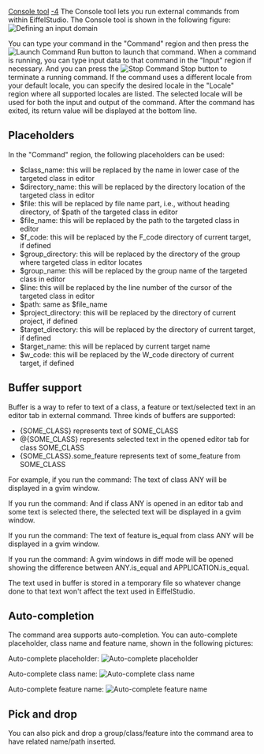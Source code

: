 [[Property:title|Console tool]]
[[Property:weight|-4]]
The Console tool lets you run external commands from within EiffelStudio. The Console tool is shown in the following figure: 
[[Image:console1|Defining an input domain]]  

You can type your command in the "Command" region and then press the  [[Image:metrics-tool--debug-run-icon|Launch Command]]  Run button to launch that command. When a command is running, you can type input data to that command in the "Input" region if necessary. And you can press the  [[Image:metrics-tool--debug-stop-icon|Stop Command]]  Stop button to terminate a running command. If the command uses a different locale from your default locale, you can specify the desired locale in the "Locale" region where all supported locales are listed. The selected locale will be used for both the input and output of the command. After the command has exited, its return value will be displayed at the bottom line. 

==Placeholders==

In the "Command" region, the following placeholders can be used: 
* $class_name: this will be replaced by the name in lower case of the targeted class in editor
* $directory_name: this will be replaced by the directory location of the targeted class in editor
* $file: this will be replaced by file name part, i.e., without heading directory, of $path of the targeted class in editor
* $file_name: this will be replaced by the path to the targeted class in editor
* $f_code: this will be replaced by the F_code directory of current target, if defined
* $group_directory: this will be replaced by the directory of the group where targeted class in editor locates
* $group_name: this will be replaced by the group name of the targeted class in editor
* $line: this will be replaced by the line number of the cursor of the targeted class in editor
* $path: same as $file_name
* $project_directory: this will be replaced by the directory of current project, if defined
* $target_directory: this will be replaced by the directory of current target, if defined
* $target_name: this will be replaced by current target name
* $w_code: this will be replaced by the W_code directory of current target, if defined

==Buffer support==

Buffer is a way to refer to text of a class, a feature or text/selected text in an editor tab in external command. Three kinds of buffers are supported:
* {<eiffel>SOME_CLASS</eiffel>} represents text of <eiffel>SOME_CLASS</eiffel>
* @{<eiffel>SOME_CLASS</eiffel>} represents selected text in the opened editor tab for class <eiffel>SOME_CLASS</eiffel>
* {<eiffel>SOME_CLASS</eiffel>}.<eiffel>some_feature</eiffel> represents text of <eiffel>some_feature</eiffel> from <eiffel>SOME_CLASS</eiffel>

For example, if you run the command: 
{{note| gvim {<eiffel>ANY</eiffel>} }}
The text of class <eiffel>ANY</eiffel> will be displayed in a gvim window. 

If you run the command: 
{{note| gvim @{<eiffel>ANY</eiffel>} }}
And if class <eiffel>ANY</eiffel> is opened in an editor tab and some text is selected there, the selected text will be displayed in a gvim window. 

If you run the command: 
{{note| gvim @{<eiffel>ANY</eiffel>}.<eiffel>is_equal</eiffel> }}
The text of feature <eiffel>is_equal</eiffel> from class <eiffel>ANY</eiffel> will be displayed in a gvim window. 

If you run the command: 
{{note| gvim -d {<eiffel>ANY</eiffel>}.<eiffel>is_equal</eiffel> {<eiffel>APPLICATION</eiffel>}.<eiffel>is_equal</eiffel> }}
A gvim windows in diff mode will be opened showing the difference between <eiffel>ANY</eiffel>.<eiffel>is_equal</eiffel> and <eiffel>APPLICATION</eiffel>.<eiffel>is_equal</eiffel>. 

The text used in buffer is stored in a temporary file so whatever change done to that text won't affect the text used in EiffelStudio. 

==Auto-completion==

The command area supports auto-completion. You can auto-complete placeholder, class name and feature name, shown in the following pictures:

Auto-complete placeholder:  [[Image:console-auto1|Auto-complete placeholder]]  

Auto-complete class name:  [[Image:console-auto2|Auto-complete class name]]  

Auto-complete feature name:  [[Image:console-auto3|Auto-complete feature name]]  

==Pick and drop==

You can also pick and drop a group/class/feature into the command area to have related name/path inserted.

{{seealso| '''See Also''' <br/>
[[External commands editor dialog|External commands Editor dialog]]  }}




